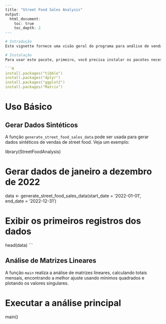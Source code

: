 

```R
---
title: "Street Food Sales Analysis"
output: 
  html_document:
    toc: true
    toc_depth: 2
---

# Introdução
Este vignette fornece uma visão geral do programa para análise de vendas de street food, incluindo a geração de dados sintéticos, cálculo de totais mensais e ajuste de matrizes lineares.

# Instalação
Para usar este pacote, primeiro, você precisa instalar os pacotes necessários:

```R
install.packages("tibble")
install.packages("dplyr")
install.packages("ggplot2")
install.packages("Matrix")
```

# Uso Básico
## Gerar Dados Sintéticos
A função `generate_street_food_sales_data` pode ser usada para gerar dados sintéticos de vendas de street food. Veja um exemplo:


library(StreetFoodAnalysis)

# Gerar dados de janeiro a dezembro de 2022
data <- generate_street_food_sales_data(start_date = '2022-01-01', end_date = '2022-12-31')

# Exibir os primeiros registros dos dados
head(data)
```

## Análise de Matrizes Lineares
A função `main` realiza a análise de matrizes lineares, calculando totais mensais, encontrando a melhor ajuste usando mínimos quadrados e plotando os valores singulares.


# Executar a análise principal
main()

